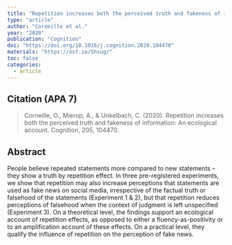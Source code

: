```yaml
---
title: "Repetition increases both the perceived truth and fakeness of information: An ecological account."
type: "article"
author: "Corneille et al."
year: "2020"
publication: "Cognition"
doi: "https://doi.org/10.1016/j.cognition.2020.104470"
materials: "https://osf.io/5hsug/"
toc: false
categories:
  - article
---
```


## Citation (APA 7)

> Corneille, O., Mierop, A., & Unkelbach, C. (2020). Repetition increases both the perceived truth and fakeness of information: An ecological account. Cognition, 205, 104470.

## Abstract

People believe repeated statements more compared to new statements – they show a truth by repetition effect. In three pre-registered experiments, we show that repetition may also increase perceptions that statements are used as fake news on social media, irrespective of the factual truth or falsehood of the statements (Experiment 1 & 2), but that repetition reduces perceptions of falsehood when the context of judgment is left unspecified (Experiment 3). On a theoretical level, the findings support an ecological account of repetition effects, as opposed to either a fluency-as-positivity or to an amplification account of these effects. On a practical level, they qualify the influence of repetition on the perception of fake news.